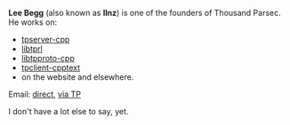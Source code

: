 '''Lee Begg''' (also known as '''llnz''') is one of the founders of Thousand Parsec. He works on:
* [[tpserver-cpp]]
* [[libtprl]]
* [[libtpproto-cpp]]
* [[tpclient-cpptext]]
* on the website and elsewhere.

Email: [mailto:llnz@paradise.net.nz direct], [mailto:lee@thousandparsec.net via TP]

I don't have a lot else to say, yet.
